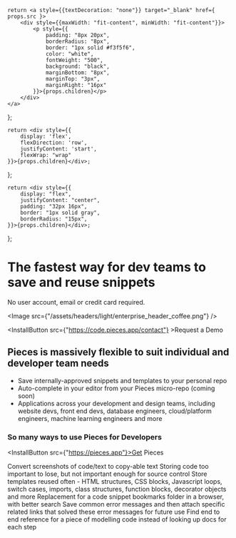     return <a style={{textDecoration: "none"}} target="_blank" href={ props.src }>
        <div style={{maxWidth: "fit-content", minWidth: "fit-content"}}>
            <p style={{
                padding: "8px 20px",
                borderRadius: "8px",
                border: "1px solid #f3f5f6",
                color: "white",
                fontWeight: "500",
                background: "black",
                marginBottom: "8px",
                marginTop: "3px",
                marginRight: "16px"
            }}>{props.children}</p>
        </div>
    </a>
};

    return <div style={{
        display: 'flex',
        flexDirection: 'row',
        justifyContent: 'start',
        flexWrap: "wrap"
    }}>{props.children}</div>;
};

    return <div style={{
        display: "flex",
        justifyContent: "center",
        padding: "32px 16px",
        border: "1px solid gray",
        borderRadius: "15px",
    }}>{props.children}</div>;
};

# The fastest way for dev teams to save and reuse snippets
No user account, email or credit card required.

<Image src={"/assets/headers/light/enterprise_header_coffee.png"} />

<InstallButton src={"https://code.pieces.app/contact"} >Request a Demo</InstallButton>

## Pieces is massively flexible to suit individual and developer team needs

- Save internally-approved snippets and templates to your personal repo
- Auto-complete in your editor from your Pieces micro-repo (coming soon)
- Applications across your development and design teams, including website devs, front end devs, database engineers, cloud/platform engineers, machine learning engineers and more

### So many ways to use Pieces for Developers
<InstallButton src={"https://pieces.app"}>Get Pieces</InstallButton>

<GridFlexRow>
    <Card>Convert screenshots of code/text to copy-able text</Card>
    <Card>Storing code too important to lose, but not important enough for source control</Card>
    <Card>Store templates reused often - HTML structures, CSS blocks, Javascript loops, switch cases, imports, class structures, function blocks, decorator objects and more</Card>
    <Card>Replacement for a code snippet bookmarks folder in a browser, with better search</Card>
    <Card>Save common error messages and then attach specific related links that solved these error messages for future use</Card>
    <Card>Find end to end reference for a piece of modelling code instead of looking up docs for each step</Card>
</GridFlexRow>

